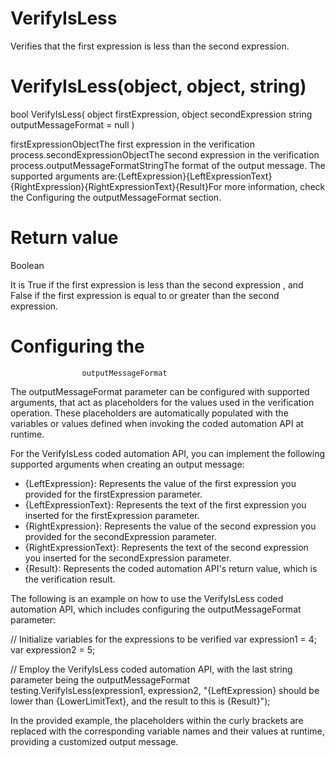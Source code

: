﻿# VerifyIsLess

Verifies that the first expression is less than the second expression.

# 



# VerifyIsLess(object, object, string)

bool VerifyIsLess(
       object firstExpression,
       object secondExpression
       string outputMessageFormat = null
)

firstExpressionObjectThe first expression in the verification process.secondExpressionObjectThe second expression in the verification process.outputMessageFormatStringThe format of the output message. The supported arguments are:{LeftExpression}{LeftExpressionText}{RightExpression}{RightExpressionText}{Result}For more information, check the Configuring the
                                    outputMessageFormat section.

# Return value

Boolean

It is True if the first expression is less than the second
                expression , and False if the first expression is equal to or
                greater than the second expression.

# Configuring the
                    outputMessageFormat

The outputMessageFormat parameter can be configured with supported
                arguments, that act as placeholders for the values used in the verification
                operation. These placeholders are automatically populated with the variables or
                values defined when invoking the coded automation API at runtime.

For the VerifyIsLess coded automation API, you can implement the following supported
                arguments when creating an output message:

* {LeftExpression}: Represents the value of the first expression you provided for the firstExpression parameter.
* {LeftExpressionText}: Represents the text of the first expression you inserted for the firstExpression parameter.
* {RightExpression}: Represents the value of the second expression you provided for the secondExpression parameter.
* {RightExpressionText}: Represents the text of the second expression you inserted for the secondExpression parameter.
* {Result}: Represents the coded automation API's return value, which is the verification result.

The following is an example on how to use the VerifyIsLess coded automation API,
                which includes configuring the outputMessageFormat parameter:

// Initialize variables for the expressions to be verified
var expression1 = 4;
var expression2 = 5;

// Employ the VerifyIsLess coded automation API, with the last string parameter being the outputMessageFormat
testing.VerifyIsLess(expression1, expression2, "{LeftExpression} should be lower than {LowerLimitText}, and the result to this is {Result}");

In the provided example, the placeholders within the curly brackets are replaced with
                the corresponding variable names and their values at runtime, providing a customized
                output message.

